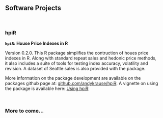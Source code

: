 ## Software Projects
 &nbsp;
 &nbsp;
 
### hpiR

**`hpiR`: House Price Indexes in R**

Version 0.2.0.  This R package simplifies the contruction of houes price indexes in R.  Along with standard repeat sales and hedonic price methods, it also includes a suite of tools for testing index accuracy, volatility and revision.  A dataset of Seattle sales is also provided with the package.  

More information on the package development are available on the packages github page at: [github.com/andykrause/hpiR](http://github.com/andykrause/hpiR). A vignette on using the package is available here: [Using hpiR](https://github.com/andykrause/hpiR/blob/master/vignettes/introduction.Rmd)

 &nbsp;
 &nbsp;

### More to come...